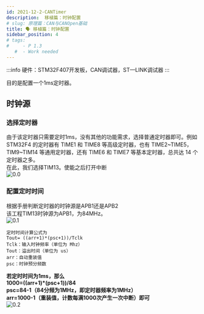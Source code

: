 ```yaml
---
id: 2021-12-2-CANTimer
description:  移植篇：时钟配置
# slug: 原理篇：CAN与CANOpen基础
title: 🗣️ 移植篇：时钟配置
sidebar_position: 4
# tags:
#     - P 1.3
   #  - Work needed
---
```

<!-- ---
title: 移植篇：时钟配置
--- -->

:::info
硬件：STM32F407开发板，CAN调试器，ST—LINK调试器
:::

目的是配置一个1ms定时器。  

## 时钟源  

### 选择定时器  
由于该定时器只需要定时1ms，没有其他的功能需求，选择普通定时器即可。例如STM32F4 的定时器有 TIME1 和 TIME8 等高级定时器，也有 TIME2~TIME5，TIM9~TIM14 等通用定时器，还有 TIME6 和 TIME7 等基本定时器，总共达 14 个定时器之多。  
在此，我们选择TIM13。使能之后打开中断  
![0.0](/img/cantimer/0.0.png)   

### 配置定时时间  
根据手册判断定时器的时钟源是APB1还是APB2  
该工程TIM13时钟源为APB1，为84MHz。  
![0.1](/img/cantimer/0.1.png)  

```
定时时间计算公式为 
Tout= ((arr+1)*(psc+1))/Tclk
Tclk：输入时钟频率（单位为 Mhz）
Tout：溢出时间（单位为 us）
arr：自动重装值
psc：时钟预分频数 
```

**若定时时间为1ms，那么  
1000=((arr+1)*(psc+1))/84  
psc=84-1（84分频为1MHz，即定时器频率为1MHz）  
arr=1000-1（重装值，计数每满1000次产生一次中断）即可**  
![0.2](/img/cantimer/0.2.png)  
